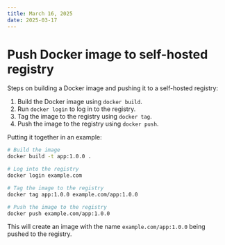 ```yaml
---
title: March 16, 2025
date: 2025-03-17
---
```


# Push Docker image to self-hosted registry

Steps on building a Docker image and pushing it to a self-hosted registry:

1. Build the Docker image using `docker build`. 
2. Run `docker login` to log in to the registry.
3. Tag the image to the registry using `docker tag`.
4. Push the image to the registry using  `docker push`.

Putting it together in an example:

```bash
# Build the image
docker build -t app:1.0.0 .

# Log into the registry
docker login example.com

# Tag the image to the registry
docker tag app:1.0.0 example.com/app:1.0.0

# Push the image to the registry
docker push example.com/app:1.0.0
```

This will create an image with the name `example.com/app:1.0.0` being pushed to the registry.

